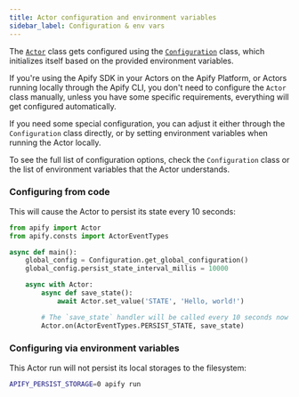 ```yaml
---
title: Actor configuration and environment variables
sidebar_label: Configuration & env vars
---
```


The [`Actor`](../../reference/class/Actor) class gets configured using the [`Configuration`](../../reference/class/Configuration) class,
which initializes itself based on the provided environment variables.

If you're using the Apify SDK in your Actors on the Apify Platform, or Actors running locally through the Apify CLI,
you don't need to configure the `Actor` class manually,
unless you have some specific requirements, everything will get configured automatically.

If you need some special configuration, you can adjust it either through the `Configuration` class directly,
or by setting environment variables when running the Actor locally.

To see the full list of configuration options, check the `Configuration` class
or the list of environment variables that the Actor understands.

### Configuring from code

This will cause the Actor to persist its state every 10 seconds:

```python title="src/main.py"
from apify import Actor
from apify.consts import ActorEventTypes

async def main():
    global_config = Configuration.get_global_configuration()
    global_config.persist_state_interval_millis = 10000

    async with Actor:
        async def save_state():
            await Actor.set_value('STATE', 'Hello, world!')

        # The `save_state` handler will be called every 10 seconds now
        Actor.on(ActorEventTypes.PERSIST_STATE, save_state)
```

### Configuring via environment variables

This Actor run will not persist its local storages to the filesystem:

```bash
APIFY_PERSIST_STORAGE=0 apify run
```
